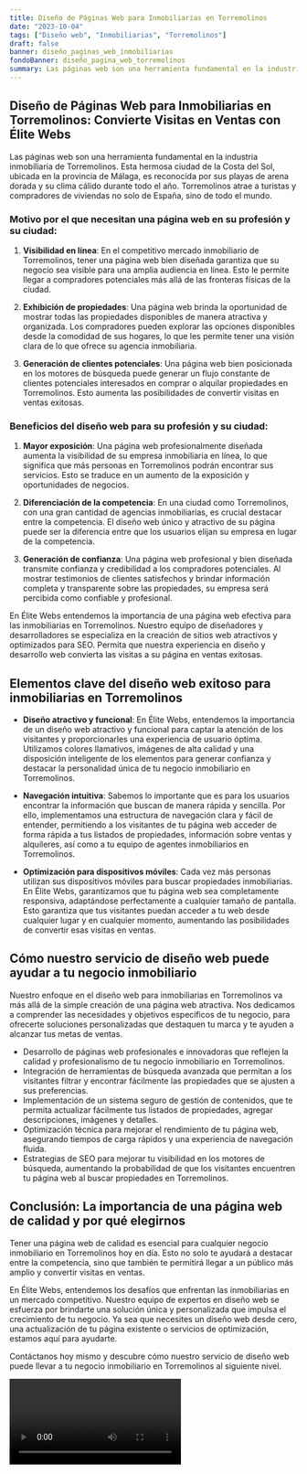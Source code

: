 ```yaml
---
title: Diseño de Páginas Web para Inmobiliarias en Torremolinos
date: "2023-10-04"
tags: ["Diseño web", "Inmobiliarias", "Torremolinos"]
draft: false
banner: diseño_paginas_web_inmobiliarias
fondoBanner: diseño_pagina_web_torremolinos
summary: Las páginas web son una herramienta fundamental en la industria inmobiliaria de Torremolinos. Esta hermosa ciudad de la Costa del Sol, ubicada en la provincia de Málaga, es reconocida por sus playas de arena dorada y su clima cálido durante todo el año. Torremolinos atrae a turistas y compradores de viviendas no solo de España, sino de todo el mundo.
---
```



## Diseño de Páginas Web para Inmobiliarias en Torremolinos: Convierte Visitas en Ventas con Élite Webs

Las páginas web son una herramienta fundamental en la industria inmobiliaria de Torremolinos. Esta hermosa ciudad de la Costa del Sol, ubicada en la provincia de Málaga, es reconocida por sus playas de arena dorada y su clima cálido durante todo el año. Torremolinos atrae a turistas y compradores de viviendas no solo de España, sino de todo el mundo.

### Motivo por el que necesitan una página web en su profesión y su ciudad:

1. **Visibilidad en línea**: En el competitivo mercado inmobiliario de Torremolinos, tener una página web bien diseñada garantiza que su negocio sea visible para una amplia audiencia en línea. Esto le permite llegar a compradores potenciales más allá de las fronteras físicas de la ciudad.

2. **Exhibición de propiedades**: Una página web brinda la oportunidad de mostrar todas las propiedades disponibles de manera atractiva y organizada. Los compradores pueden explorar las opciones disponibles desde la comodidad de sus hogares, lo que les permite tener una visión clara de lo que ofrece su agencia inmobiliaria.

3. **Generación de clientes potenciales**: Una página web bien posicionada en los motores de búsqueda puede generar un flujo constante de clientes potenciales interesados en comprar o alquilar propiedades en Torremolinos. Esto aumenta las posibilidades de convertir visitas en ventas exitosas.

### Beneficios del diseño web para su profesión y su ciudad:

1. **Mayor exposición**: Una página web profesionalmente diseñada aumenta la visibilidad de su empresa inmobiliaria en línea, lo que significa que más personas en Torremolinos podrán encontrar sus servicios. Esto se traduce en un aumento de la exposición y oportunidades de negocios.

2. **Diferenciación de la competencia**: En una ciudad como Torremolinos, con una gran cantidad de agencias inmobiliarias, es crucial destacar entre la competencia. El diseño web único y atractivo de su página puede ser la diferencia entre que los usuarios elijan su empresa en lugar de la competencia.

3. **Generación de confianza**: Una página web profesional y bien diseñada transmite confianza y credibilidad a los compradores potenciales. Al mostrar testimonios de clientes satisfechos y brindar información completa y transparente sobre las propiedades, su empresa será percibida como confiable y profesional.

En Élite Webs entendemos la importancia de una página web efectiva para las inmobiliarias en Torremolinos. Nuestro equipo de diseñadores y desarrolladores se especializa en la creación de sitios web atractivos y optimizados para SEO. Permita que nuestra experiencia en diseño y desarrollo web convierta las visitas a su página en ventas exitosas.

<GifSeo />

<Cta />

## Elementos clave del diseño web exitoso para inmobiliarias en Torremolinos

- **Diseño atractivo y funcional**: En Élite Webs, entendemos la importancia de un diseño web atractivo y funcional para captar la atención de los visitantes y proporcionarles una experiencia de usuario óptima. Utilizamos colores llamativos, imágenes de alta calidad y una disposición inteligente de los elementos para generar confianza y destacar la personalidad única de tu negocio inmobiliario en Torremolinos.

- **Navegación intuitiva**: Sabemos lo importante que es para los usuarios encontrar la información que buscan de manera rápida y sencilla. Por ello, implementamos una estructura de navegación clara y fácil de entender, permitiendo a los visitantes de tu página web acceder de forma rápida a tus listados de propiedades, información sobre ventas y alquileres, así como a tu equipo de agentes inmobiliarios en Torremolinos.

- **Optimización para dispositivos móviles**: Cada vez más personas utilizan sus dispositivos móviles para buscar propiedades inmobiliarias. En Élite Webs, garantizamos que tu página web sea completamente responsiva, adaptándose perfectamente a cualquier tamaño de pantalla. Esto garantiza que tus visitantes puedan acceder a tu web desde cualquier lugar y en cualquier momento, aumentando las posibilidades de convertir esas visitas en ventas.

## Cómo nuestro servicio de diseño web puede ayudar a tu negocio inmobiliario

Nuestro enfoque en el diseño web para inmobiliarias en Torremolinos va más allá de la simple creación de una página web atractiva. Nos dedicamos a comprender las necesidades y objetivos específicos de tu negocio, para ofrecerte soluciones personalizadas que destaquen tu marca y te ayuden a alcanzar tus metas de ventas.

- Desarrollo de páginas web profesionales e innovadoras que reflejen la calidad y profesionalismo de tu negocio inmobiliario en Torremolinos.
- Integración de herramientas de búsqueda avanzada que permitan a los visitantes filtrar y encontrar fácilmente las propiedades que se ajusten a sus preferencias.
- Implementación de un sistema seguro de gestión de contenidos, que te permita actualizar fácilmente tus listados de propiedades, agregar descripciones, imágenes y detalles.
- Optimización técnica para mejorar el rendimiento de tu página web, asegurando tiempos de carga rápidos y una experiencia de navegación fluida.
- Estrategias de SEO para mejorar tu visibilidad en los motores de búsqueda, aumentando la probabilidad de que los visitantes encuentren tu página web al buscar propiedades en Torremolinos.

## Conclusión: La importancia de una página web de calidad y por qué elegirnos

Tener una página web de calidad es esencial para cualquier negocio inmobiliario en Torremolinos hoy en día. Esto no solo te ayudará a destacar entre la competencia, sino que también te permitirá llegar a un público más amplio y convertir visitas en ventas.

En Élite Webs, entendemos los desafíos que enfrentan las inmobiliarias en un mercado competitivo. Nuestro equipo de expertos en diseño web se esfuerza por brindarte una solución única y personalizada que impulsa el crecimiento de tu negocio. Ya sea que necesites un diseño web desde cero, una actualización de tu página existente o servicios de optimización, estamos aquí para ayudarte.

Contáctanos hoy mismo y descubre cómo nuestro servicio de diseño web puede llevar a tu negocio inmobiliario en Torremolinos al siguiente nivel.

<Video />

<CtaBot job="Inmobiliarias" city="Torremolinos" />

<Gmaps query="Torremolinos+españa+maps" />
